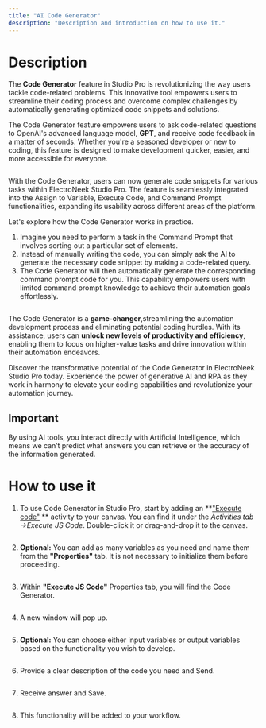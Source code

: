 ```yaml
---
title: "AI Code Generator"
description: "Description and introduction on how to use it."
---
```

# Description

The **Code Generator** feature in Studio Pro is revolutionizing the way users tackle code-related problems. This innovative tool empowers users to streamline their coding process and overcome complex challenges by automatically generating optimized code snippets and solutions.

The Code Generator feature empowers users to ask code-related questions to OpenAI's advanced language model, **GPT**, and receive code feedback in a matter of seconds. Whether you're a seasoned developer or new to coding, this feature is designed to make development quicker, easier, and more accessible for everyone.

<img className="block" src="images/files_readme_io/_f7ebc78_image.png" alt="" />

With the Code Generator, users can now generate code snippets for various tasks within ElectroNeek Studio Pro. The feature is seamlessly integrated into the Assign to Variable, Execute Code, and Command Prompt functionalities, expanding its usability across different areas of the platform.

Let's explore how the Code Generator works in practice.

1.  Imagine you need to perform a task in the Command Prompt that involves sorting out a particular set of elements.
2.  Instead of manually writing the code, you can simply ask the AI to generate the necessary code snippet by making a code-related query.
3.  The Code Generator will then automatically generate the corresponding command prompt code for you. This capability empowers users with limited command prompt knowledge to achieve their automation goals effortlessly.

<img className="block" src="images/files_readme_io/_9270302_CodeGeneratorJS.gif" alt="" />

The Code Generator is a **game-changer**,streamlining the automation development process and eliminating potential coding hurdles. With its assistance, users can **unlock new levels of productivity and efficiency**, enabling them to focus on higher-value tasks and drive innovation within their automation endeavors.

Discover the transformative potential of the Code Generator in ElectroNeek Studio Pro today. Experience the power of generative AI and RPA as they work in harmony to elevate your coding capabilities and revolutionize your automation journey.

<Note>

## ️Important

By using AI tools, you interact directly with Artificial Intelligence, which means we can’t predict what answers you can retrieve or the accuracy of the information generated.

</Note>

# How to use it

1.  To use Code Generator in Studio Pro, start by adding an **["Execute code"](/docs/others)
    ** activity to your canvas. You can find it under the _Activities tab →Execute JS Code_. Double-click it or drag-and-drop it to the canvas.

<img className="block" src="images/files_readme_io/_ed9c230_image.png" alt="" />

2.  **Optional:** You can add as many variables as you need and name them from the **"Properties"** tab. It is not necessary to initialize them before proceeding.

<img className="block" src="images/files_readme_io/_6a2f6bb_image.png" alt="" />

3.  Within **"Execute JS Code"** Properties tab, you will find the Code Generator.

<img className="block" src="images/files_readme_io/_dbe2afb_image.png" alt="" />

4.  A new window will pop up.

<img className="block" src="images/files_readme_io/_e410842_image.png" alt="" />

5.  **Optional:** You can choose either input variables or output variables based on the functionality you wish to develop.

<img className="block" src="images/files_readme_io/_85d5879_image.png" alt="" />

6.  Provide a clear description of the code you need and Send.

<img className="block" src="images/files_readme_io/_452c20f_image.png" alt="" />

7.  Receive answer and Save.

<img className="block" src="images/files_readme_io/_d17e6a0_image.png" alt="" />

8.  This functionality will be added to your workflow.

<img className="block" src="images/files_readme_io/_0403675_image.png" alt="" />


